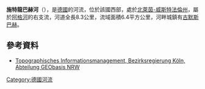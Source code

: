 {{short description|River in Germany}}
{{Infobox river
  | name              = Strombach
  | image             =
  | map               = 
  | source1_location  = 
| mouth_location = [[阿格河|阿格河]]
| mouth_coordinates = {{coord|50.9875|N|7.5496|E|source:wikidata-and-enwiki-cat-tree_region:DE|display=it}}
| progression = 
  | subdivision_type1 = 国家
  | subdivision_name1 = [[德国|德国]]
  | subdivision_type2 = 州
  | subdivision_name2 = [[北莱茵-威斯特法伦|北莱茵-威斯特法伦]]
  | length            = {{convert|8.3|km|abbr=on}} {{GeoQuelle|DE-NW|GSK3C}}
  | source1_elevation = {{cvt|354|m}}
  | mouth_elevation   = {{cvt|168|m}}
  | discharge1_avg    = 
  | basin_size        = 
  | river_system      =
}}
'''施特龍巴赫河'''（{{lang-de|Strombach}}），是[[德國|德國]]的河流，位於該國西部，處於[[北萊茵-威斯特法倫州|北萊茵-威斯特法倫州]]，屬於[[阿格河|阿格河]]的右支流，河道全長8.3公里，流域面積6.4平方公里，河畔城鎮有[[古默斯巴赫|古默斯巴赫]]。

==參考資料==
{{refs}}
* [http://www.tim-online.nrw.de/tim-online/nutzung/index.html Topographisches Informationsmanagement, Bezirksregierung Köln, Abteilung GEObasis NRW]{{WebCite|url=https://www.webcitation.org/66qD6yoDr?url=http://www.tim-online.nrw.de/tim-online/nutzung/index.html |date=20120411091906 |dateformat=iso }}

{{Germany-geo-stub}}
[[Category:德國河流|Category:德國河流]]